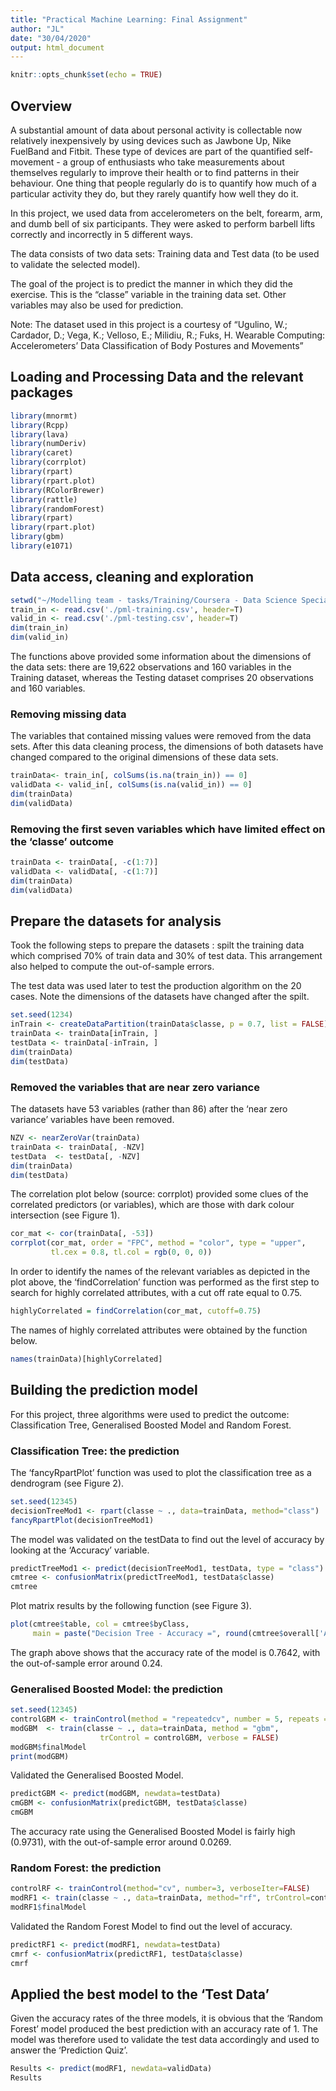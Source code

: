 ---
title: "Practical Machine Learning: Final Assignment"
author: "JL"
date: "30/04/2020"
output: html_document
---

```{r setup, include=FALSE}
knitr::opts_chunk$set(echo = TRUE)
```
## Overview

A substantial amount of data about personal activity is collectable now relatively inexpensively by using devices such as Jawbone Up, Nike FuelBand and Fitbit. These type of devices are part of the quantified self-movement - a group of enthusiasts who take measurements about themselves regularly to improve their health or to find patterns in their behaviour. One thing that people regularly do is to quantify how much of a particular activity they do, but they rarely quantify how well they do it.

In this project, we used data from accelerometers on the belt, forearm, arm, and dumb bell of six participants. They were asked to perform barbell lifts correctly and incorrectly in 5 different ways.

The data consists of two data sets: Training data and Test data (to be used to validate the selected model).

The goal of the project is to predict the manner in which they did the exercise. This is the “classe” variable in the training data set. Other variables may also be used for prediction.

Note: The dataset used in this project is a courtesy of “Ugulino, W.; Cardador, D.; Vega, K.; Velloso, E.; Milidiu, R.; Fuks, H. Wearable Computing: Accelerometers’ Data Classification of Body Postures and Movements”

## Loading and Processing Data and the relevant packages

```{r}
library(mnormt)
library(Rcpp)
library(lava)
library(numDeriv)
library(caret)
library(corrplot)
library(rpart)
library(rpart.plot)
library(RColorBrewer)
library(rattle)
library(randomForest)
library(rpart)
library(rpart.plot)
library(gbm)
library(e1071)
```

## Data access, cleaning and exploration

```{r}
setwd("~/Modelling team - tasks/Training/Coursera - Data Science Specialisation/Course - Practical machine learning")
train_in <- read.csv('./pml-training.csv', header=T)
valid_in <- read.csv('./pml-testing.csv', header=T)
dim(train_in)
dim(valid_in)
```
The functions above provided some information about the dimensions of the data sets: there are 19,622 observations and 160 variables in the Training dataset, whereas the Testing dataset comprises 20 observations and 160 variables.

### Removing missing data
The variables that contained missing values were removed from the data sets.  After this data cleaning process, the dimensions of both datasets have changed compared to the original dimensions of these data sets.

```{r}
trainData<- train_in[, colSums(is.na(train_in)) == 0]
validData <- valid_in[, colSums(is.na(valid_in)) == 0]
dim(trainData)
dim(validData)
```

### Removing the first seven variables which have limited effect on the 'classe' outcome

```{r}
trainData <- trainData[, -c(1:7)]
validData <- validData[, -c(1:7)]
dim(trainData)
dim(validData)
```

## Prepare the datasets for analysis
Took the following steps to prepare the datasets : spilt the training data which comprised 70% of train data and 30% of test data. This arrangement also helped to compute the out-of-sample errors.

The test data was used later to test the production algorithm on the 20 cases. Note the dimensions of the datasets have changed after the spilt.

```{r}
set.seed(1234) 
inTrain <- createDataPartition(trainData$classe, p = 0.7, list = FALSE)
trainData <- trainData[inTrain, ]
testData <- trainData[-inTrain, ]
dim(trainData)
dim(testData)
```

### Removed the variables that are near zero variance
The datasets have 53 variables (rather than 86) after the 'near zero variance' variables have been removed.

```{r}
NZV <- nearZeroVar(trainData)
trainData <- trainData[, -NZV]
testData  <- testData[, -NZV]
dim(trainData)
dim(testData)
```

The correlation plot below (source: corrplot) provided some clues of the correlated predictors (or variables), which are those with dark colour intersection (see Figure 1).

```{r}
cor_mat <- cor(trainData[, -53])
corrplot(cor_mat, order = "FPC", method = "color", type = "upper", 
         tl.cex = 0.8, tl.col = rgb(0, 0, 0))
```

In order to identify the names of the relevant variables as depicted in the plot above, the 'findCorrelation' function was performed as the first step to search for highly correlated attributes, with a cut off rate equal to 0.75.

```{r}
highlyCorrelated = findCorrelation(cor_mat, cutoff=0.75)
```

The names of highly correlated attributes were obtained by the function below.

```{r}
names(trainData)[highlyCorrelated]
```

## Building the prediction model

For this project, three algorithms were used to predict the outcome: Classification Tree, Generalised Boosted Model and Random Forest.

### Classification Tree: the prediction
The 'fancyRpartPlot' function was used to plot the classification tree as a dendrogram (see Figure 2).

```{r}
set.seed(12345)
decisionTreeMod1 <- rpart(classe ~ ., data=trainData, method="class")
fancyRpartPlot(decisionTreeMod1)
```

The model was validated on the testData to find out the level of accuracy by looking at the 'Accuracy' variable.

```{r}
predictTreeMod1 <- predict(decisionTreeMod1, testData, type = "class")
cmtree <- confusionMatrix(predictTreeMod1, testData$classe)
cmtree
```

Plot matrix results by the following function (see Figure 3).

```{r}
plot(cmtree$table, col = cmtree$byClass, 
     main = paste("Decision Tree - Accuracy =", round(cmtree$overall['Accuracy'], 4)))
```

The graph above shows that the accuracy rate of the model is 0.7642, with the out-of-sample error around 0.24.

### Generalised Boosted Model: the prediction

```{r}
set.seed(12345)
controlGBM <- trainControl(method = "repeatedcv", number = 5, repeats = 1)
modGBM  <- train(classe ~ ., data=trainData, method = "gbm",
                    trControl = controlGBM, verbose = FALSE)
modGBM$finalModel
print(modGBM)
```

Validated the Generalised Boosted Model.

```{r}
predictGBM <- predict(modGBM, newdata=testData)
cmGBM <- confusionMatrix(predictGBM, testData$classe)
cmGBM
```

The accuracy rate using the Generalised Boosted Model is fairly high (0.9731), with the out-of-sample error around 0.0269.

### Random Forest: the prediction

```{r}
controlRF <- trainControl(method="cv", number=3, verboseIter=FALSE)
modRF1 <- train(classe ~ ., data=trainData, method="rf", trControl=controlRF)
modRF1$finalModel
```

Validated the Random Forest Model to find out the level of accuracy.

```{r}
predictRF1 <- predict(modRF1, newdata=testData)
cmrf <- confusionMatrix(predictRF1, testData$classe)
cmrf
```

## Applied the best model to the 'Test Data'
Given the accuracy rates of the three models, it is obvious that the 'Random Forest' model produced the best prediction with an accuracy rate of 1.  The model was therefore used to validate the test data accordingly and used to answer the 'Prediction Quiz'.

```{r}
Results <- predict(modRF1, newdata=validData)
Results
```

